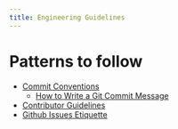 ```yaml
---
title: Engineering Guidelines
---
```


# Patterns to follow

- [Commit Conventions](https://www.conventionalcommits.org/en/v1.0.0/)
  - [How to Write a Git Commit Message](https://cbea.ms/git-commit/)
- [Contributor Guidelines](https://gojuno.xyz/contribution-guide)
- [Github Issues Etiquette](https://www.defmacro.org/2013/04/03/issue-etiquette.html)
